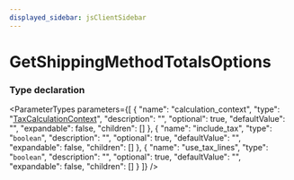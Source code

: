 ```yaml
---
displayed_sidebar: jsClientSidebar
---
```



# GetShippingMethodTotalsOptions

### Type declaration

<ParameterTypes parameters={[
  {
    "name": "calculation_context",
    "type": "[TaxCalculationContext](internal.internal.TaxCalculationContext.mdx)",
    "description": "",
    "optional": true,
    "defaultValue": "",
    "expandable": false,
    "children": []
  },
  {
    "name": "include_tax",
    "type": "`boolean`",
    "description": "",
    "optional": true,
    "defaultValue": "",
    "expandable": false,
    "children": []
  },
  {
    "name": "use_tax_lines",
    "type": "`boolean`",
    "description": "",
    "optional": true,
    "defaultValue": "",
    "expandable": false,
    "children": []
  }
]} />
